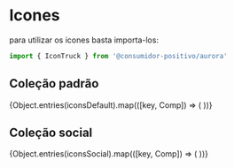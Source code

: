 
<Meta title="Icones" />

# Icones

para utilizar os icones basta importa-los:

```jsx
import { IconTruck } from '@consumidor-positivo/aurora'
```

## Coleção padrão

<IconGallery>
  {Object.entries(iconsDefault).map(([key, Comp]) => (
    <IconItem name={key}>
      <Comp />
    </IconItem>
  ))}
</IconGallery>

## Coleção social

<IconGallery>
  {Object.entries(iconsSocial).map(([key, Comp]) => (
    <IconItem name={key}>
      <Comp />
    </IconItem>
  ))}
</IconGallery>
